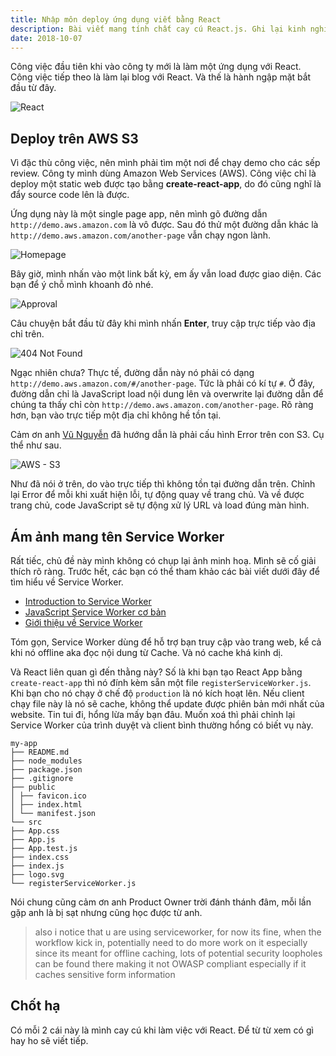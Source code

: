 ```yaml
---
title: Nhập môn deploy ứng dụng viết bằng React
description: Bài viết mang tính chất cay cú React.js. Ghi lại kinh nghiệm đau thương của tác giả khi deploy.
date: 2018-10-07
---
```


Công việc đầu tiên khi vào công ty mới là làm một ứng dụng với React. Công việc tiếp theo là làm lại blog với React. Và thế là hành ngập mặt bắt đầu từ đây.

![React](/assets/tutorials/nhap-mon-deploy-ung-dung-viet-bang-react/thumbnails.jpg)

## Deploy trên AWS S3

Vì đặc thù công việc, nên mình phải tìm một nơi để chạy demo cho các sếp review. Công ty mình dùng Amazon Web Services (AWS). Công việc chỉ là deploy một static web được tạo bằng **create-react-app**, do đó cũng nghĩ là đẩy source code lên là được.

Ứng dụng này là một single page app, nên mình gõ đường dẫn `http://demo.aws.amazon.com` là vô được. Sau đó thử một đường dẫn khác là `http://demo.aws.amazon.com/another-page` vẫn chạy ngon lành.

![Homepage](/assets/tutorials/nhap-mon-deploy-ung-dung-viet-bang-react/part-1__step-1.jpg)

Bây giờ, mình nhấn vào một link bất kỳ, em ấy vẫn load được giao diện. Các bạn để ý chỗ mình khoanh đỏ nhé.

![Approval](/assets/tutorials/nhap-mon-deploy-ung-dung-viet-bang-react/part-1__step-2.jpg)

Câu chuyện bắt đầu từ đây khi mình nhấn **Enter**, truy cập trực tiếp vào địa chỉ trên.

![404 Not Found](/assets/tutorials/nhap-mon-deploy-ung-dung-viet-bang-react/part-1__step-3.jpg)

Ngạc nhiên chưa? Thực tế, đường dẫn này nó phải có dạng `http://demo.aws.amazon.com/#/another-page`. Tức là phải có kí tự `#`. Ở đây, đường dẫn chỉ là JavaScript load nội dung lên và overwrite lại đường dẫn để chúng ta thấy chỉ còn `http://demo.aws.amazon.com/another-page`. Rõ ràng hơn, bạn vào trực tiếp một địa chỉ không hề tồn tại.

Cảm ơn anh [Vũ Nguyễn](https://www.linkedin.com/in/vunguyentuan/) đã hướng dẫn là phải cấu hình Error trên con S3. Cụ thể như sau.

![AWS - S3](/assets/tutorials/nhap-mon-deploy-ung-dung-viet-bang-react/aws-s3.jpg)

Như đã nói ở trên, do vào trực tiếp thì không tồn tại đường dẫn trên. Chỉnh lại Error để mỗi khi xuất hiện lỗi, tự động quay về trang chủ. Và về được trang chủ, code JavaScript sẽ tự động xử lý URL và load đúng màn hình.

## Ám ảnh mang tên Service Worker

Rất tiếc, chủ đề này mình không có chụp lại ảnh minh hoạ. Mình sẽ cố giải thích rõ ràng. Trước hết, các bạn có thể tham khảo các bài viết dưới đây để tìm hiểu về Service Worker.

- [Introduction to Service Worker](https://support.google.com/partners/answer/7336697?hl=en)
- [JavaScript Service Worker cơ bản](https://kipalog.com/posts/JAVASCRIPT-SERVICE-WORKER-CO-BAN)
- [Giới thiệu về Service Worker](https://viblo.asia/p/gioi-thieu-ve-service-worker-Qbq5QLgXlD8)

Tóm gọn, Service Worker dùng để hỗ trợ bạn truy cập vào trang web, kể cả khi nó offline aka đọc nội dung từ Cache. Và nó cache khá kinh dị.

Và React liên quan gì đến thằng này? Số là khi bạn tạo React App bằng `create-react-app` thì nó đính kèm sẵn một file `registerServiceWorker.js`. Khi bạn cho nó chạy ở chế độ `production` là nó kích hoạt lên. Nếu client chạy file này là nó sẽ cache, không thể update được phiên bản mới nhất của website. Tin tui đi, hổng lừa mấy bạn đâu. Muốn xoá thì phải chỉnh lại Service Worker của trình duyệt và client bình thường hổng có biết vụ này.

```
my-app
├── README.md
├── node_modules
├── package.json
├── .gitignore
├── public
│ ├── favicon.ico
│ ├── index.html
│ └── manifest.json
└── src
├── App.css
├── App.js
├── App.test.js
├── index.css
├── index.js
├── logo.svg
└── registerServiceWorker.js
```

Nói chung cũng cảm ơn anh Product Owner trời đánh thánh đâm, mỗi lần gặp anh là bị sạt nhưng cũng học được từ anh.

> also i notice that u are using serviceworker, for now its fine, when the workflow kick in, potentially need to do more work on it especially since its meant for offline caching, lots of potential security loopholes can be found there making it not OWASP compliant especially if it caches sensitive form information

## Chốt hạ

Có mỗi 2 cái này là mình cay cú khi làm việc với React. Để từ từ xem có gì hay ho sẽ viết tiếp.
